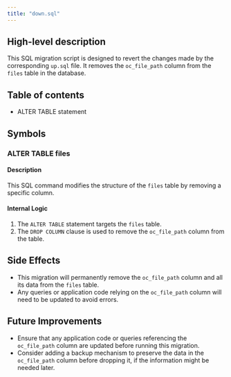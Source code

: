 ```yaml
---
title: "down.sql"
---
```


## High-level description
This SQL migration script is designed to revert the changes made by the corresponding `up.sql` file. It removes the `oc_file_path` column from the `files` table in the database.

## Table of contents
- ALTER TABLE statement

## Symbols

### ALTER TABLE files
#### Description
This SQL command modifies the structure of the `files` table by removing a specific column.

#### Internal Logic
1. The `ALTER TABLE` statement targets the `files` table.
2. The `DROP COLUMN` clause is used to remove the `oc_file_path` column from the table.

## Side Effects
- This migration will permanently remove the `oc_file_path` column and all its data from the `files` table.
- Any queries or application code relying on the `oc_file_path` column will need to be updated to avoid errors.

## Future Improvements
- Ensure that any application code or queries referencing the `oc_file_path` column are updated before running this migration.
- Consider adding a backup mechanism to preserve the data in the `oc_file_path` column before dropping it, if the information might be needed later.